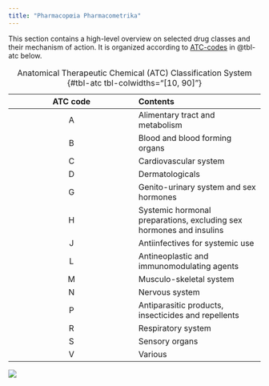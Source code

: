 ```yaml
---
title: "Pharmacopœia Pharmacometrika"
---
```


This section contains a high-level overview on selected drug classes and their mechanism of action.
It is organized according to [ATC-codes](https://atcddd.fhi.no/atc_ddd_index/) in @tbl-atc below.

| ATC code | Contents |
| :------: | :------- |
| A | Alimentary tract and metabolism |
| B | Blood and blood forming organs |
| C | Cardiovascular system |
| D | Dermatologicals |
| G | Genito-urinary system and sex hormones |
| H | Systemic hormonal preparations, excluding sex hormones and insulins |
| J | Antiinfectives for systemic use |
| L | Antineoplastic and immunomodulating agents |
| M | Musculo-skeletal system |
| N | Nervous system |
| P | Antiparasitic products, insecticides and repellents |
| R | Respiratory system |
| S | Sensory organs |
| V | Various |

: Anatomical Therapeutic Chemical (ATC) Classification System {#tbl-atc tbl-colwidths="[10, 90]"}

![](images/index_pharmacopeia.png)
